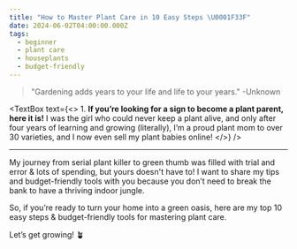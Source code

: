 ```yaml
---
title: "How to Master Plant Care in 10 Easy Steps \U0001F33F"
date: 2024-06-02T04:00:00.000Z
tags:
  - beginner
  - plant care
  - houseplants
  - budget-friendly
---
```


<CaptionedImage imgUrl="/10-best-living-room-indoor-plants-01.webp" />

> "Gardening adds years to your life and life to your years." -Unknown

<TextBox
  text={<>
    1. **If you’re looking for a sign to become a plant parent, here it is!** I was the girl who could never keep a plant alive, and only after four years of learning and growing (literally), I’m a proud plant mom to over 30 varieties, and I now even sell my plant babies online!
  </>}
/>

***

My journey from serial plant killer to green thumb was filled with trial and error & lots of spending, but yours doesn't have to! I want to share my tips and budget-friendly tools with you because you don’t need to break the bank to have a thriving indoor jungle.

So, if you’re ready to turn your home into a green oasis, here are my top 10 easy steps & budget-friendly tools for mastering plant care.

Let’s get growing! 🪴
